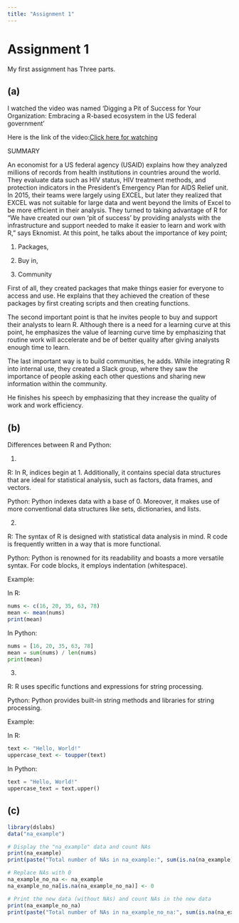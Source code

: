 ```yaml
---
title: "Assignment 1"
---
```


# Assignment 1

My first assignment has Three parts.

## (a)

I watched the video was named 'Digging a Pit of Success for Your Organization: Embracing a R-based ecosystem in the US federal government'

Here is the link of the video:[Click here for watching](https://www.rstudio.com/conference/2022/talks/leveraging-r-based-ecosystem/)

SUMMARY

An economist for a US federal agency (USAID) explains how they analyzed millions of records from health institutions in countries around the world. They evaluate data such as HIV status, HIV treatment methods, and protection indicators in the President's Emergency Plan for AIDS Relief unit. In 2015, their teams were largely using EXCEL, but later they realized that EXCEL was not suitable for large data and went beyond the limits of Excel to be more efficient in their analysis. They turned to taking advantage of R for "We have created our own 'pit of success' by providing analysts with the infrastructure and support needed to make it easier to learn and work with R," says Eknomist. At this point, he talks about the importance of key point;

1. Packages,

2. Buy in,

3. Community

First of all, they created packages that make things easier for everyone to access and use. He explains that they achieved the creation of these packages by first creating scripts and then creating functions.

The second important point is that he invites people to buy and support their analysts to learn R. Although there is a need for a learning curve at this point, he emphasizes the value of learning curve time by emphasizing that routine work will accelerate and be of better quality after giving analysts enough time to learn.

The last important way is to build communities, he adds. While integrating R into internal use, they created a Slack group, where they saw the importance of people asking each other questions and sharing new information within the community.

He finishes his speech by emphasizing that they increase the quality of work and work efficiency.



## (b)

Differences between R and Python:

  1.
  
  R: In R, indices begin at 1. Additionally, it contains special data structures that are ideal for statistical analysis, such as factors, data frames, and vectors.
  
  Python: Python indexes data with a base of 0. Moreover, it makes use of more conventional data structures like sets, dictionaries, and lists. 
  
  2.
  
  R: The syntax of R is designed with statistical data analysis in mind. R code is frequently written in a way that is more functional.
  
  Python: Python is renowned for its readability and boasts a more versatile syntax. For code blocks, it employs indentation (whitespace).
  
  Example:
  
  In R:
  
  ```r
  nums <- c(16, 20, 35, 63, 78)
  mean <- mean(nums)
  print(mean)
  ```
  In Python:
  
  ```py
  nums = [16, 20, 35, 63, 78]
  mean = sum(nums) / len(nums)
  print(mean)
  ```
  
  3.
  
  R: R uses specific functions and expressions for string processing.
  
  Python: Python provides built-in string methods and libraries for string processing.
  
  Example:
  
  In R:
  
  ```r
  text <- "Hello, World!"
  uppercase_text <- toupper(text)
  ```
  
  In Python:
  
  ```py
  text = "Hello, World!"
  uppercase_text = text.upper()
  ```
  
## (c)


```r

library(dslabs)
data("na_example")

# Display the "na_example" data and count NAs
print(na_example)
print(paste("Total number of NAs in na_example:", sum(is.na(na_example)), "\n"))

# Replace NAs with 0
na_example_no_na <- na_example
na_example_no_na[is.na(na_example_no_na)] <- 0

# Print the new data (without NAs) and count NAs in the new data
print(na_example_no_na)
print(paste("Total number of NAs in na_example_no_na:", sum(is.na(na_example_no_na))))

```

